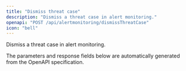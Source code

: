 ```yaml
---
title: "Dismiss threat case"
description: "Dismiss a threat case in alert monitoring."
openapi: "POST /api/alertmonitoring/dismissThreatCase"
icon: "bell"
---
```


Dismiss a threat case in alert monitoring.

<Note>
The parameters and response fields below are automatically generated from the OpenAPI specification.
</Note>
